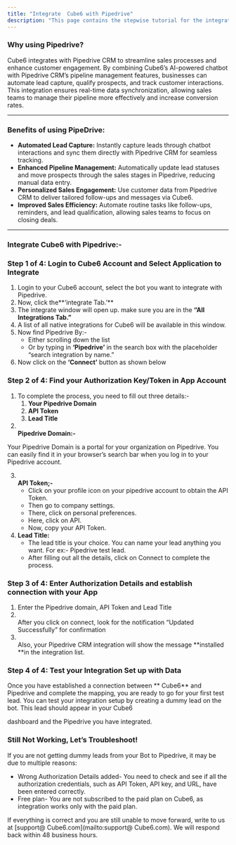 ```yaml
---
title: "Integrate  Cube6 with Pipedrive"
description: "This page contains the stepwise tutorial for the integration with  Cube6"
---
```


### **Why using Pipedrive?**

 Cube6 integrates with Pipedrive CRM to streamline sales processes and enhance customer engagement. By combining  Cube6’s AI-powered chatbot with Pipedrive CRM’s pipeline management features, businesses can automate lead capture, qualify prospects, and track customer interactions. This integration ensures real-time data synchronization, allowing sales teams to manage their pipeline more effectively and increase conversion rates.

---

### **Benefits of using PipeDrive:**

- **Automated Lead Capture:** Instantly capture leads through chatbot interactions and sync them directly with Pipedrive CRM for seamless tracking.
- **Enhanced Pipeline Management:** Automatically update lead statuses and move prospects through the sales stages in Pipedrive, reducing manual data entry.
- **Personalized Sales Engagement:** Use customer data from Pipedrive CRM to deliver tailored follow-ups and messages via  Cube6.
- **Improved Sales Efficiency:** Automate routine tasks like follow-ups, reminders, and lead qualification, allowing sales teams to focus on closing deals.

---

### **Integrate  Cube6 with Pipedrive:-**

### **Step 1 of 4: Login to  Cube6 Account and Select Application to Integrate**

1. Login to your  Cube6 account, select the bot you want to integrate with Pipedrive.
2. Now, click the**‘integrate Tab.’** 
3. The integrate window will open up. make sure you are in the **“All Integrations Tab.”**
4. A list of all native integrations for  Cube6 will be available in this window.
5. Now find Pipedrive By:-
   - Either scrolling down the list
   - Or by typing in **‘Pipedrive’** in the search box with the placeholder “search integration by name.”
6. Now click on the **‘Connect’** button as shown below

     

### **Step 2 of 4: Find your Authorization Key/Token in App Account**

1. To complete the process, you need to fill out three details:-
   1. **Your Pipedrive Domain**
   2. **API Token**
   3. **Lead Title**
2. **\
   Pipedrive Domain:-**

Your Pipedrive Domain is a portal for your organization on Pipedrive. You can easily find it in your browser’s search bar when you log in to your Pipedrive account.

3. **\
   API Token;-**
   - Click on your profile icon on your pipedrive account to obtain the API Token.
   - Then go to company settings.
   - There, click on personal preferences.
   - Here, click on API.
   - Now, copy your API Token.
4. **Lead Title:**
   - The lead title is your choice. You can name your lead anything you want. For ex:- Pipedrive test lead.
   - After filling out all the details, click on Connect to complete the process.

### **Step 3 of 4: Enter Authorization Details and establish connection with your App**

1. Enter the Pipedrive domain, API Token and Lead Title
2. \
   After you click on connect, look for the notification “Updated Successfully” for confirmation
3. \
   Also, your Pipedrive CRM integration will show the message **installed **in the integration list.

### **Step 4 of 4: Test your Integration Set up with Data**

Once you have established a connection between ** Cube6** and Pipedrive and complete the mapping, you are ready to go for your first test lead. You can test your integration setup by creating a dummy lead on the bot. This lead should appear in your  Cube6

dashboard and the Pipedrive you have integrated.

### **Still Not Working, Let’s Troubleshoot\!**

If you are not getting dummy leads from your Bot to Pipedrive, it may be due to multiple reasons:

- Wrong Authorization Details added- You need to check and see if all the authorization credentials, such as API Token, API key, and URL, have been entered correctly.
- Free plan- You are not subscribed to the paid plan on  Cube6, as integration works only with the paid plan.

If everything is correct and you are still unable to move forward, write to us at [support@ Cube6.com](mailto:support@ Cube6.com). We will respond back within 48 business hours.